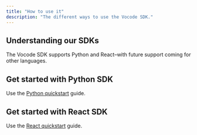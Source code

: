 ```yaml
---
title: "How to use it"
description: "The different ways to use the Vocode SDK."
---
```


## Understanding our SDKs

The Vocode SDK supports Python and React–with future support coming for
other languages.

## Get started with Python SDK

Use the [Python quickstart](/python-quickstart) guide.

## Get started with React SDK

Use the [React quickstart](/react-quickstart) guide.

